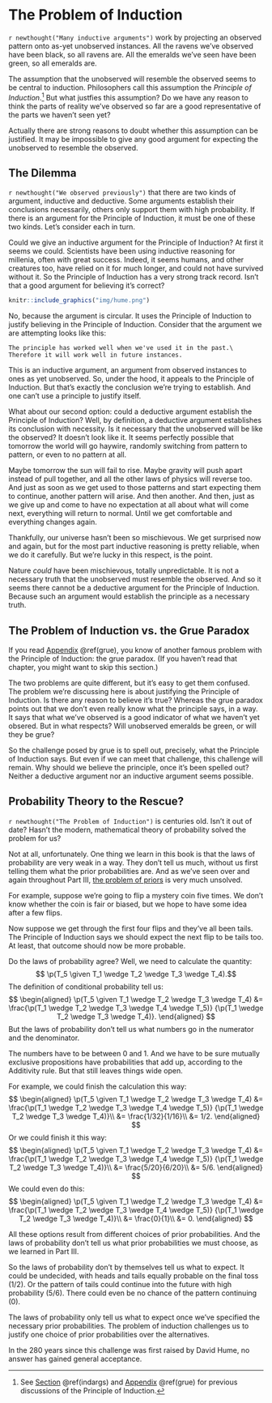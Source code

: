# The Problem of Induction

`r newthought("Many inductive arguments")` work by projecting an observed pattern onto as-yet unobserved instances. All the ravens we've observed have been black, so all ravens are. All the emeralds we've seen have been green, so all emeralds are.

The assumption that the unobserved will resemble the observed seems to be central to induction. Philosophers call this assumption the *Principle of Induction*.[^poi] But what justfies this assumption? Do we have any reason to think the parts of reality we've observed so far are a good representative of the parts we haven't seen yet?

[^poi]: See [Section](#indargs) \@ref(indargs) and [Appendix](#grue) \@ref(grue) for previous discussions of the Principle of Induction.

Actually there are strong reasons to doubt whether this assumption can be justified. It may be impossible to give any good argument for expecting the unobserved to resemble the observed.


## The Dilemma {-}

`r newthought("We observed previously")` that there are two kinds of argument, inductive and deductive. Some arguments establish their conclusions necessarily, others only support them with high probability. If there is an argument for the Principle of Induction, it must be one of these two kinds. Let's consider each in turn.

Could we give an inductive argument for the Principle of Induction? At first it seems we could. Scientists have been using inductive reasoning for millenia, often with great success. Indeed, it seems humans, and other creatures too, have relied on it for much longer, and could not have survived without it. So the Principle of Induction has a very strong track record. Isn't that a good argument for believing it's correct?

```r
knitr::include_graphics("img/hume.png")
```

No, because the argument is circular. It uses the Principle of Induction to justify believing in the Principle of Induction. Consider that the argument we are attempting looks like this:

```block
The principle has worked well when we've used it in the past.\
Therefore it will work well in future instances.
```

This is an inductive argument, an argument from observed instances to ones as yet unobserved. So, under the hood, it appeals to the Principle of Induction. But that's exactly the conclusion we're trying to establish. And one can't use a principle to justify itself.

What about our second option: could a deductive argument establish the Principle of Induction? Well, by definition, a deductive argument establishes its conclusion with necessity. Is it necessary that the unobserved will be like the observed? It doesn't look like it. It seems perfectly possible that tomorrow the world will go haywire, randomly switching from pattern to pattern, or even to no pattern at all.

Maybe tomorrow the sun will fail to rise. Maybe gravity will push apart instead of pull together, and all the other laws of physics will reverse too. And just as soon as we get used to those patterns and start expecting them to continue, another pattern will arise. And then another. And then, just as we give up and come to have no expectation at all about what will come next, everything will return to normal. Until we get comfortable and everything changes again.

Thankfully, our universe hasn't been so mischievous. We get surprised now and again, but for the most part inductive reasoning is pretty reliable, when we do it carefully. But we're lucky in this respect, is the point.

Nature *could* have been mischievous, totally unpredictable. It is not a necessary truth that the unobserved must resemble the observed. And so it seems there cannot be a deductive argument for the Principle of Induction. Because such an argument would establish the principle as a necessary truth.


## The Problem of Induction vs. the Grue Paradox {-}

If you read [Appendix](#grue) \@ref(grue), you know of another famous problem with the Principle of Induction: the grue paradox. (If you haven't read that chapter, you might want to skip this section.)

The two problems are quite different, but it's easy to get them confused. The problem we're discussing here is about justifying the Principle of Induction. Is there any reason to believe it's true? Whereas the grue paradox points out that we don't even really know what the principle says, in a way. It says that what we've observed is a good indicator of what we haven't yet obsered. But in what respects? Will unobserved emeralds be green, or will they be grue?

So the challenge posed by grue is to spell out, precisely, what the Principle of Induction says. But even if we can meet that challenge, this challenge will remain. Why should we believe the principle, once it's been spelled out? Neither a deductive argument nor an inductive argument seems possible.


## Probability Theory to the Rescue? {-}

`r newthought("The Problem of Induction")` is centuries old. Isn't it out of date? Hasn't the modern, mathematical theory of probability solved the problem for us?

Not at all, unfortunately. One thing we learn in this book is that the laws of probability are very weak in a way. They don't tell us much, without us first telling them what the prior probabilities are. And as we've seen over and again throughout Part III, [the problem of priors](#priors) is very much unsolved.

For example, suppose we're going to flip a mystery coin five times. We don't know whether the coin is fair or biased, but we hope to have some idea after a few flips.

Now suppose we get through the first four flips and they've all been tails. The Principle of Induction says we should expect the next flip to be tails too. At least, that outcome should now be more probable.

Do the laws of probability agree? Well, we need to calculate the quantity:
$$ \p(T_5 \given T_1 \wedge T_2 \wedge T_3 \wedge T_4).$$
The definition of conditional probability tell us:
$$
  \begin{aligned}
    \p(T_5 \given T_1 \wedge T_2 \wedge T_3 \wedge T_4) 
      &= \frac{\p(T_1 \wedge T_2 \wedge T_3 \wedge T_4 \wedge T_5)}
              {\p(T_1 \wedge T_2 \wedge T_3 \wedge T_4)}.
  \end{aligned}
$$
But the laws of probability don't tell us what numbers go in the numerator and the denominator.

The numbers have to be between $0$ and $1$. And we have to be sure mutually exclusive propositions have probabilities that add up, according to the Additivity rule. But that still leaves things wide open. 

For example, we could finish the calculation this way:
$$
  \begin{aligned}
    \p(T_5 \given T_1 \wedge T_2 \wedge T_3 \wedge T_4) 
      &= \frac{\p(T_1 \wedge T_2 \wedge T_3 \wedge T_4 \wedge T_5)}
              {\p(T_1 \wedge T_2 \wedge T_3 \wedge T_4)}\\
      &= \frac{1/32}{1/16}\\
      &= 1/2.
  \end{aligned}
$$
Or we could finish it this way:
$$
  \begin{aligned}
    \p(T_5 \given T_1 \wedge T_2 \wedge T_3 \wedge T_4) 
      &= \frac{\p(T_1 \wedge T_2 \wedge T_3 \wedge T_4 \wedge T_5)}
              {\p(T_1 \wedge T_2 \wedge T_3 \wedge T_4)}\\
      &= \frac{5/20}{6/20}\\
      &= 5/6.
  \end{aligned}
$$
We could even do this:
$$
  \begin{aligned}
    \p(T_5 \given T_1 \wedge T_2 \wedge T_3 \wedge T_4) 
      &= \frac{\p(T_1 \wedge T_2 \wedge T_3 \wedge T_4 \wedge T_5)}
              {\p(T_1 \wedge T_2 \wedge T_3 \wedge T_4)}\\
      &= \frac{0}{1}\\
      &= 0.
  \end{aligned}
$$

All these options result from different choices of prior probabilities. And the laws of probability don't tell us what prior probabilities we must choose, as we learned in Part III.

So the laws of probability don't by themselves tell us what to expect. It could be undecided, with heads and tails equally probable on the final toss ($1/2$).  Or the pattern of tails could continue into the future with high probability ($5/6$). There could even be no chance of the pattern continuing ($0$).

The laws of probability only tell us what to expect once we've specified the necessary prior probabilities. The problem of induction challenges us to justify one choice of prior probabilities over the alternatives.

In the $280$ years since this challenge was first raised by David Hume, no answer has gained general acceptance.